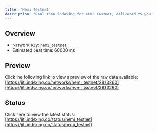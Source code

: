 ```yaml
---
title: 'Hemi Testnet'
description: 'Real time indexing for Hemi Testnet; delivered to you'
---
```


## Overview
- Network Key: `hemi_testnet`
- Estimated beat time: 60000 ms

## Preview
Click the following link to view a preview of the raw data available: [https://jiti.indexing.co/networks/hemi_testnet/2823260](https://jiti.indexing.co/networks/hemi_testnet/2823260)

## Status
Click here to view the latest status: [https://jiti.indexing.co/status/hemi_testnet](https://jiti.indexing.co/status/hemi_testnet)

